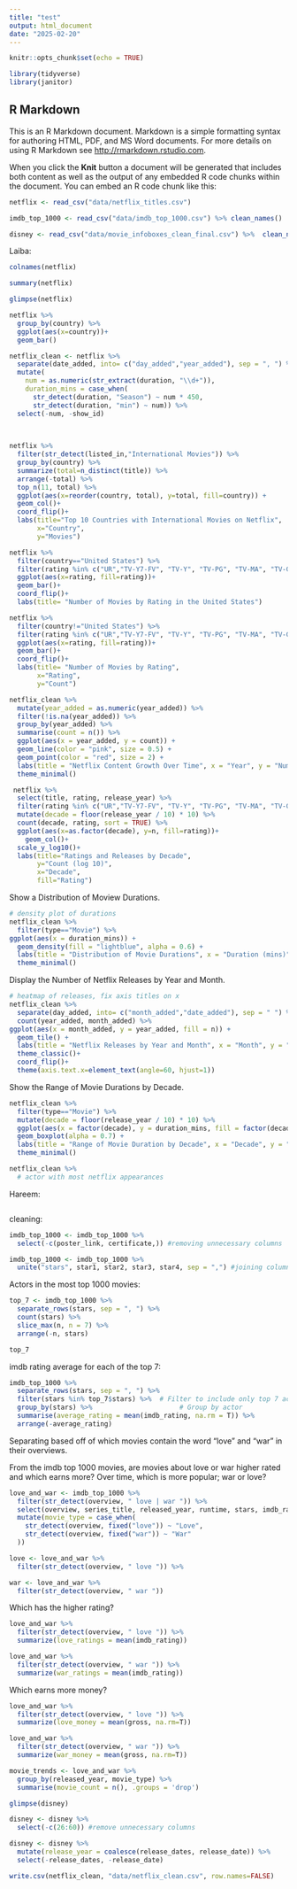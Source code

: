 ```yaml
---
title: "test"
output: html_document
date: "2025-02-20"
---
```


```r
knitr::opts_chunk$set(echo = TRUE)
```

```r
library(tidyverse)
library(janitor)
```


## R Markdown

This is an R Markdown document. Markdown is a simple formatting syntax for authoring HTML, PDF, and MS Word documents. For more details on using R Markdown see <http://rmarkdown.rstudio.com>.

When you click the **Knit** button a document will be generated that includes both content as well as the output of any embedded R code chunks within the document. You can embed an R code chunk like this:

```r
netflix <- read_csv("data/netflix_titles.csv")
```

```r
imdb_top_1000 <- read_csv("data/imdb_top_1000.csv") %>% clean_names()
```

```r
disney <- read_csv("data/movie_infoboxes_clean_final.csv") %>%  clean_names()
```



Laiba:

```r
colnames(netflix)
```
```r
summary(netflix)
```
```r
glimpse(netflix)

netflix %>% 
  group_by(country) %>% 
  ggplot(aes(x=country))+
  geom_bar()
```


```r
netflix_clean <- netflix %>% 
  separate(date_added, into= c("day_added","year_added"), sep = ", ") %>% 
  mutate(
    num = as.numeric(str_extract(duration, "\\d+")),  
    duration_mins = case_when(
      str_detect(duration, "Season") ~ num * 450,  
      str_detect(duration, "min") ~ num)) %>%
  select(-num, -show_id)
  
  
```


```r
netflix %>% 
  filter(str_detect(listed_in,"International Movies")) %>% 
  group_by(country) %>% 
  summarize(total=n_distinct(title)) %>% 
  arrange(-total) %>% 
  top_n(11, total) %>% 
  ggplot(aes(x=reorder(country, total), y=total, fill=country)) +
  geom_col()+
  coord_flip()+
  labs(title="Top 10 Countries with International Movies on Netflix",
       x="Country",
       y="Movies")

```

```r
netflix %>% 
  filter(country=="United States") %>% 
  filter(rating %in% c("UR","TV-Y7-FV", "TV-Y", "TV-PG", "TV-MA", "TV-G", "TV-14", "R", "PG-13", "PG", "NR", "NC-17", "G" )) %>% 
  ggplot(aes(x=rating, fill=rating))+
  geom_bar()+
  coord_flip()+
  labs(title= "Number of Movies by Rating in the United States")
```
```r
netflix %>% 
  filter(country!="United States") %>% 
  filter(rating %in% c("UR","TV-Y7-FV", "TV-Y", "TV-PG", "TV-MA", "TV-G", "TV-14", "R", "PG-13", "PG", "NR", "NC-17", "G" )) %>% 
  ggplot(aes(x=rating, fill=rating))+
  geom_bar()+
  coord_flip()+
  labs(title= "Number of Movies by Rating",
       x="Rating",
       y="Count")
```


```r
netflix_clean %>%
  mutate(year_added = as.numeric(year_added)) %>% 
  filter(!is.na(year_added)) %>%
  group_by(year_added) %>%
  summarise(count = n()) %>% 
  ggplot(aes(x = year_added, y = count)) +
  geom_line(color = "pink", size = 0.5) +
  geom_point(color = "red", size = 2) +
  labs(title = "Netflix Content Growth Over Time", x = "Year", y = "Number of Titles Released") +
  theme_minimal()
```



```r
 netflix %>%
  select(title, rating, release_year) %>% 
  filter(rating %in% c("UR","TV-Y7-FV", "TV-Y", "TV-PG", "TV-MA", "TV-G", "TV-14", "R", "PG-13", "PG", "NR", "NC-17", "G" )) %>% 
  mutate(decade = floor(release_year / 10) * 10) %>% 
  count(decade, rating, sort = TRUE) %>% 
  ggplot(aes(x=as.factor(decade), y=n, fill=rating))+
    geom_col()+
  scale_y_log10()+
  labs(title="Ratings and Releases by Decade",
       y="Count (log 10)",
       x="Decade",
       fill="Rating")

```
Show a Distribution of Moview Durations.
```r
# density plot of durations
netflix_clean %>% 
  filter(type=="Movie") %>% 
ggplot(aes(x = duration_mins)) +
  geom_density(fill = "lightblue", alpha = 0.6) +
  labs(title = "Distribution of Movie Durations", x = "Duration (mins)", y = "Density") +
  theme_minimal()
```

Display the Number of Netflix Releases by Year and Month.
```r
# heatmap of releases, fix axis titles on x
netflix_clean %>%
  separate(day_added, into= c("month_added","date_added"), sep = " ") %>% 
  count(year_added, month_added) %>% 
ggplot(aes(x = month_added, y = year_added, fill = n)) +
  geom_tile() +
  labs(title = "Netflix Releases by Year and Month", x = "Month", y = "Year", fill = "Number of Titles") +
  theme_classic()+
  coord_flip()+
  theme(axis.text.x=element_text(angle=60, hjust=1))
```

Show the Range of Movie Durations by Decade.

```r
netflix_clean %>%
  filter(type=="Movie") %>% 
  mutate(decade = floor(release_year / 10) * 10) %>%
  ggplot(aes(x = factor(decade), y = duration_mins, fill = factor(decade))) +
  geom_boxplot(alpha = 0.7) +
  labs(title = "Range of Movie Duration by Decade", x = "Decade", y = "Duration (minutes)") +
  theme_minimal()
```

```r
netflix_clean %>% 
  # actor with most netflix appearances
```






Hareem:
```r

```

cleaning:
```r
imdb_top_1000 <- imdb_top_1000 %>% 
  select(-c(poster_link, certificate,)) #removing unnecessary columns
```

```r
imdb_top_1000 <- imdb_top_1000 %>% 
  unite("stars", star1, star2, star3, star4, sep = ",") #joining columns
```


Actors in the most top 1000 movies:
```r
top_7 <- imdb_top_1000 %>% 
  separate_rows(stars, sep = ", ") %>%  
  count(stars) %>%         
  slice_max(n, n = 7) %>% 
  arrange(-n, stars)

top_7
```

imdb rating average for each of the top 7:
```r
imdb_top_1000 %>% 
  separate_rows(stars, sep = ", ") %>%
  filter(stars %in% top_7$stars) %>%  # Filter to include only top 7 actors
  group_by(stars) %>%                      # Group by actor
  summarise(average_rating = mean(imdb_rating, na.rm = T)) %>% 
  arrange(-average_rating)
```

Separating based off of which movies contain the word "love" and "war" in their overviews. 

From the imdb top 1000 movies, are movies about love or war higher rated and which earns more? Over time, which is more popular; war or love? 
```r
love_and_war <- imdb_top_1000 %>% 
  filter(str_detect(overview, " love | war ")) %>% 
  select(overview, series_title, released_year, runtime, stars, imdb_rating, gross) %>% 
  mutate(movie_type = case_when(
    str_detect(overview, fixed("love")) ~ "Love",
    str_detect(overview, fixed("war")) ~ "War"
  ))
```

```r
love <- love_and_war %>% 
  filter(str_detect(overview, " love ")) %>% 
```

```r
war <- love_and_war %>% 
  filter(str_detect(overview, " war "))
```


Which has the higher rating?
```r
love_and_war %>% 
  filter(str_detect(overview, " love ")) %>% 
  summarize(love_ratings = mean(imdb_rating)) 
```

```r
love_and_war %>% 
  filter(str_detect(overview, " war ")) %>% 
  summarize(war_ratings = mean(imdb_rating)) 
```

Which earns more money?
```r
love_and_war %>% 
  filter(str_detect(overview, " love ")) %>% 
  summarize(love_money = mean(gross, na.rm=T))
```
```r
love_and_war %>% 
  filter(str_detect(overview, " war ")) %>% 
  summarize(war_money = mean(gross, na.rm=T))
```
```r
movie_trends <- love_and_war %>%
  group_by(released_year, movie_type) %>%
  summarise(movie_count = n(), .groups = 'drop')
```




```r
glimpse(disney)
```



```r
disney <- disney %>% 
  select(-c(26:60)) #remove unnecessary columns
```

```r
disney <- disney %>%
  mutate(release_year = coalesce(release_dates, release_date)) %>%
  select(-release_dates, -release_date) 
```




















```r
write.csv(netflix_clean, "data/netflix_clean.csv", row.names=FALSE)
```















